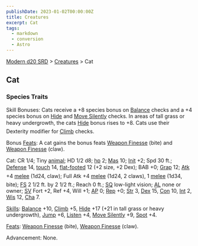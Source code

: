 ```yaml
---
publishDate: 2023-01-02T00:00:00Z
title: Creatures
excerpt: Cat
tags:
  - markdown
  - conversion
  - Astro
---
```


[Modern d20 SRD](/#modernD20) > [Creatures](modern-d20-srd-creatures-index) > Cat

## Cat

### Species Traits

Skill Bonuses: Cats receive a +8 species bonus on [Balance](modern-d20-srd-skills-balance) checks and a +4 species bonus on [Hide](modern-d20-srd-skills-hide) and [Move Silently](modern-d20-srd-skills-move-silently) checks. In areas of tall grass or heavy undergrowth, the cats [Hide](modern-d20-srd-skills-hide) bonus rises to +8. Cats use their Dexterity modifier for [Climb](modern-d20-srd-skills-climb) checks.

Bonus [Feats](modern-d20-srd-feats-index): A cat gains the bonus feats [Weapon Finesse](modern-d20-srd-feats-weapon-finesse) (bite) and [Weapon Finesse](modern-d20-srd-feats-weapon-finesse) (claw).

Cat: CR 1/4; Tiny [animal](modern-d20-srd-creature-types-animal); HD 1/2 d8; [hp](modern-d20-srd-combat-hit-points) 2; [Mas](modern-d20-srd-creatures-creature-overview) 10; [Init](modern-d20-srd-combat-initiative) +2; Spd 30 ft.; [Defense](modern-d20-srd-combat-defense) 14, [touch](modern-d20-srd-combat-attack-actions) 14, [flat-footed](modern-d20-srd-combat-surprise) 12 (+2 size, +2 Dex); BAB +0; [Grap](modern-d20-srd-combat-grapple) 12; [Atk](modern-d20-srd-combat-attack-roll) +4 [melee](modern-d20-srd-combat-attack-roll) (1d24, claw); Full Atk +4 [melee](modern-d20-srd-combat-attack-roll) (1d24, 2 claws), 1 [melee](modern-d20-srd-combat-attack-roll) (1d34, bite); [FS](modern-d20-srd-creatures-creature-overview) 2 1/2 ft. by 2 1/2 ft.; Reach 0 ft.; [SQ](modern-d20-srd-creatures-creature-overview) low-light vision; [AL](modern-d20-srd-basics-allegiances) none or owner; [SV](modern-d20-srd-basics-saving-throws) Fort +2, Ref +4, Will +1; [AP](modern-d20-srd-creatures-creature-overview) 0; [Rep](modern-d20-srd-creatures-creature-overview) +0; [Str](modern-d20-srd-basics-ability-scores) 3, [Dex](modern-d20-srd-basics-ability-scores) 15, [Con](modern-d20-srd-basics-ability-scores) 10, [Int](modern-d20-srd-basics-ability-scores) 2, [Wis](modern-d20-srd-basics-ability-scores) 12, [Cha](modern-d20-srd-basics-ability-scores) 7.

[Skills](modern-d20-srd-skills-index): [Balance](modern-d20-srd-skills-balance) +10, [Climb](modern-d20-srd-skills-climb) +5, [Hide](modern-d20-srd-skills-hide) +17 (+21 in tall grass or heavy undergrowth), [Jump](modern-d20-srd-skills-jump) +6, [Listen](modern-d20-srd-skills-listen) +4, [Move Silently](modern-d20-srd-skills-move-silently) +9, [Spot](modern-d20-srd-skills-spot) +4.

[Feats](modern-d20-srd-feats-index): [Weapon Finesse](modern-d20-srd-feats-weapon-finesse) (bite), [Weapon Finesse](modern-d20-srd-feats-weapon-finesse) (claw).

Advancement: None.

